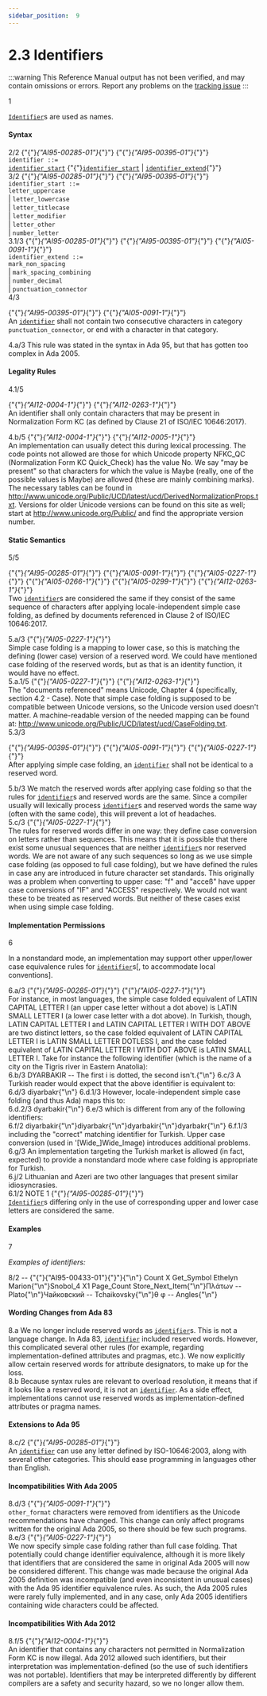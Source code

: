 ```yaml
---
sidebar_position:  9
---
```


# 2.3 Identifiers

:::warning
This Reference Manual output has not been verified,
and may contain omissions or errors.
Report any problems on the [tracking issue](https://github.com/ada-lang-io/ada-lang-io/issues/20)
:::


<AnnotatedOnly>
<MarginText>
1
</MarginText>
</AnnotatedOnly>
<p><code><a href="../AA-2/AA-2.3#S0002">Identifier</a></code>s are used as names. <br /></p>


#### Syntax

<AnnotatedOnly>
<MarginText>
2/2
</MarginText>
</AnnotatedOnly>

<CodeBlock>
{"{"}<em>{"AI95-00285-01"}</em>{"}"} {"{"}<em>{"AI95-00395-01"}</em>{"}"} <br /><code>identifier</code><a id="S0002"></a><code> ::= </code><br />   <code><a href="../AA-2/AA-2.3#S0003">identifier_start</a></code> {"{"}<code><a href="../AA-2/AA-2.3#S0003">identifier_start</a></code> | <code><a href="../AA-2/AA-2.3#S0005">identifier_extend</a></code>{"}"}<br />
<AnnotatedOnly>
<MarginText>
3/2
</MarginText>
</AnnotatedOnly>

</CodeBlock>

<CodeBlock>
{"{"}<em>{"AI95-00285-01"}</em>{"}"} {"{"}<em>{"AI95-00395-01"}</em>{"}"} <br /><code>identifier_start</code><a id="S0003"></a><a id="S0004"></a><code> ::= </code><br />     <code>letter_uppercase</code><br />   | <code>letter_lowercase</code><br />   | <code>letter_titlecase</code><br />   | <code>letter_modifier</code><br />   | <code>letter_other</code><br />   | <code>number_letter</code><br />
<AnnotatedOnly>
<MarginText>
3.1/3
</MarginText>
</AnnotatedOnly>

</CodeBlock>

<CodeBlock>
{"{"}<em>{"AI95-00285-01"}</em>{"}"} {"{"}<em>{"AI95-00395-01"}</em>{"}"} {"{"}<em>{"AI05-0091-1"}</em>{"}"} <br /><code>identifier_extend</code><a id="S0005"></a><code> ::= </code><br />     <code>mark_non_spacing</code><br />   | <code>mark_spacing_combining</code><br />   | <code>number_decimal</code><br />   | <code>punctuation_connector</code><br />
<AnnotatedOnly>
<MarginText>
4/3
</MarginText>
</AnnotatedOnly>

</CodeBlock>
<p>{"{"}<em>{"AI95-00395-01"}</em>{"}"} {"{"}<em>{"AI05-0091-1"}</em>{"}"} <br />An <code><a href="../AA-2/AA-2.3#S0002">identifier</a></code> shall not contain two consecutive characters in category <code>punctuation_connector</code>, or end with a character in that category. <br /></p>

<AnnotatedOnly>
<MarginText>
4.a/3
</MarginText>
</AnnotatedOnly>
<Admonition type="aarm" aarm="reason" title="Reason: ">
<strong></strong>This rule was stated in the syntax in Ada 95, but that has gotten too complex in Ada 2005. <br /></Admonition>


#### Legality Rules

<AnnotatedOnly>
<MarginText>
4.1/5
</MarginText>
</AnnotatedOnly>
<p>{"{"}<em>{"AI12-0004-1"}</em>{"}"} {"{"}<em>{"AI12-0263-1"}</em>{"}"} <br />An identifier shall only contain characters that may be present in Normalization Form KC (as defined by Clause 21 of ISO/IEC 10646:2017).<br /></p>

<AnnotatedOnly>
<MarginText>
4.b/5
</MarginText>
</AnnotatedOnly>
<Admonition type="aarm" aarm="implementation-note" title="Implementation Note: ">
<strong></strong>{"{"}<em>{"AI12-0004-1"}</em>{"}"} {"{"}<em>{"AI12-0005-1"}</em>{"}"} <br />An implementation can usually detect this during lexical processing. The code points not allowed are those for which Unicode property NFKC_QC (Normalization Form KC Quick_Check) has the value No. We say "may be present" so that characters for which the value is Maybe (really, one of the possible values is Maybe) are allowed (these are mainly combining marks). The necessary tables can be found in <a href="http://www.unicode.org/Public/UCD/latest/ucd/DerivedNormalizationProps.txt">http://www.unicode.org/Public/UCD/latest/ucd/DerivedNormalizationProps.txt</a>. Versions for older Unicode versions can be found on this site as well; start at <a href="http://www.unicode.org/Public/">http://www.unicode.org/Public/</a> and find the appropriate version number. <br /></Admonition>


#### Static Semantics

<AnnotatedOnly>
<MarginText>
5/5
</MarginText>
</AnnotatedOnly>
<p>{"{"}<em>{"AI95-00285-01"}</em>{"}"} {"{"}<em>{"AI05-0091-1"}</em>{"}"} {"{"}<em>{"AI05-0227-1"}</em>{"}"} {"{"}<em>{"AI05-0266-1"}</em>{"}"} {"{"}<em>{"AI05-0299-1"}</em>{"}"} {"{"}<em>{"AI12-0263-1"}</em>{"}"} <br />Two <code><a href="../AA-2/AA-2.3#S0002">identifier</a></code>s are considered the same if they consist of the same sequence of characters after applying locale-independent simple case folding, as defined by documents referenced in Clause 2 of ISO/IEC 10646:2017. <br /></p>

<AnnotatedOnly>
<MarginText>
5.a/3
</MarginText>
</AnnotatedOnly>
<Admonition type="aarm" aarm="discussion" title="Discussion: ">
<strong></strong>{"{"}<em>{"AI05-0227-1"}</em>{"}"} <br />Simple case folding is a mapping to lower case, so this is matching the defining (lower case) version of a reserved word. We could have mentioned case folding of the reserved words, but as that is an identity function, it would have no effect.<br /></Admonition>

<AnnotatedOnly>
<MarginText>
5.a.1/5
</MarginText>
</AnnotatedOnly>
<Admonition type="aarm" aarm="note" title="Note: ">
{"{"}<em>{"AI05-0227-1"}</em>{"}"} {"{"}<em>{"AI12-0263-1"}</em>{"}"} <br />The "documents referenced" means Unicode, Chapter 4 (specifically, section 4.2 - Case). Note that simple case folding is supposed to be compatible between Unicode versions, so the Unicode version used doesn't matter. A machine-readable version of the needed mapping can be found at: <a href="http://www.unicode.org/Public/UCD/latest/ucd/CaseFolding.txt">http://www.unicode.org/Public/UCD/latest/ucd/CaseFolding.txt</a>. <br /></Admonition>

<AnnotatedOnly>
<MarginText>
5.3/3
</MarginText>
</AnnotatedOnly>
<p>{"{"}<em>{"AI95-00395-01"}</em>{"}"} {"{"}<em>{"AI05-0091-1"}</em>{"}"} {"{"}<em>{"AI05-0227-1"}</em>{"}"} <br />After applying simple case folding, an <code><a href="../AA-2/AA-2.3#S0002">identifier</a></code> shall not be identical to a reserved word. <br /></p>

<AnnotatedOnly>
<MarginText>
5.b/3
</MarginText>
</AnnotatedOnly>
<Admonition type="aarm" aarm="implementation-note" title="Implementation Note: ">
<strong></strong>We match the reserved words after applying case folding so that the rules for <code><a href="../AA-2/AA-2.3#S0002">identifier</a></code>s and reserved words are the same. Since a compiler usually will lexically process <code><a href="../AA-2/AA-2.3#S0002">identifier</a></code>s and reserved words the same way (often with the same code), this will prevent a lot of headaches. <br /></Admonition>

<AnnotatedOnly>
<MarginText>
5.c/3
</MarginText>
</AnnotatedOnly>
<Admonition type="aarm" aarm="ramification" title="Ramification: ">
<strong></strong>{"{"}<em>{"AI05-0227-1"}</em>{"}"} <br />The rules for reserved words differ in one way: they define case conversion on letters rather than sequences. This means that it is possible that there exist some unusual sequences that are neither <code><a href="../AA-2/AA-2.3#S0002">identifier</a></code>s nor reserved words. We are not aware of any such sequences so long as we use simple case folding (as opposed to full case folding), but we have defined the rules in case any are introduced in future character set standards. This originally was a problem when converting to upper case: "f" and "acceß" have upper case conversions of "IF" and "ACCESS" respectively. We would not want these to be treated as reserved words. But neither of these cases exist when using simple case folding. <br /></Admonition>


#### Implementation Permissions

<AnnotatedOnly>
<MarginText>
6
</MarginText>
</AnnotatedOnly>
<p>In a nonstandard mode, an implementation may support other upper/lower case equivalence rules for <code><a href="../AA-2/AA-2.3#S0002">identifier</a></code>s[, to accommodate local conventions]. <br /></p>

<AnnotatedOnly>
<MarginText>
6.a/3
</MarginText>
</AnnotatedOnly>
<Admonition type="aarm" aarm="discussion" title="Discussion: ">
<strong></strong>{"{"}<em>{"AI95-00285-01"}</em>{"}"} {"{"}<em>{"AI05-0227-1"}</em>{"}"} <br />For instance, in most languages, the simple case folded equivalent of LATIN CAPITAL LETTER I (an upper case letter without a dot above) is LATIN SMALL LETTER I (a lower case letter with a dot above). In Turkish, though, LATIN CAPITAL LETTER I and LATIN CAPITAL LETTER I WITH DOT ABOVE are two distinct letters, so the case folded equivalent of LATIN CAPITAL LETTER I is LATIN SMALL LETTER DOTLESS I, and the case folded equivalent of LATIN CAPITAL LETTER I WITH DOT ABOVE is LATIN SMALL LETTER I. Take for instance the following identifier (which is the name of a city on the Tigris river in Eastern Anatolia):<br /></Admonition>

<AnnotatedOnly>
<MarginText>
6.b/3
</MarginText>
</AnnotatedOnly>
<CodeBlock language="ada">
DYARBAKIR -- The first i is dotted, the second isn't.{"\n"}
<AnnotatedOnly>
<MarginText>
6.c/3
</MarginText>
</AnnotatedOnly>

</CodeBlock>
<Admonition type="aarm" aarm="note" title="Note: ">
A Turkish reader would expect that the above identifier is equivalent to: <br /></Admonition>

<AnnotatedOnly>
<MarginText>
6.d/3
</MarginText>
</AnnotatedOnly>
<CodeBlock language="ada">
diyarbakr{"\n"}
<AnnotatedOnly>
<MarginText>
6.d.1/3
</MarginText>
</AnnotatedOnly>

</CodeBlock>
<Admonition type="aarm" aarm="note" title="Note: ">
However, locale-independent simple case folding (and thus Ada) maps this to: <br /></Admonition>

<AnnotatedOnly>
<MarginText>
6.d.2/3
</MarginText>
</AnnotatedOnly>
<CodeBlock language="ada">
dyarbakir{"\n"}
<AnnotatedOnly>
<MarginText>
6.e/3
</MarginText>
</AnnotatedOnly>

</CodeBlock>
<Admonition type="aarm" aarm="note" title="Note: ">
which is different from any of the following identifiers: <br /></Admonition>

<AnnotatedOnly>
<MarginText>
6.f/2
</MarginText>
</AnnotatedOnly>
<CodeBlock language="ada">
diyarbakir{"\n"}diyarbakr{"\n"}dyarbakir{"\n"}dyarbakr{"\n"}
<AnnotatedOnly>
<MarginText>
6.f.1/3
</MarginText>
</AnnotatedOnly>

</CodeBlock>
<Admonition type="aarm" aarm="note" title="Note: ">
including the "correct" matching identifier for Turkish. Upper case conversion (used in '[Wide_]Wide_Image) introduces additional problems.<br /></Admonition>

<AnnotatedOnly>
<MarginText>
6.g/3
</MarginText>
</AnnotatedOnly>
<Admonition type="aarm" aarm="note" title="Note: ">
An implementation targeting the Turkish market is allowed (in fact, expected) to provide a nonstandard mode where case folding is appropriate for Turkish. <br /></Admonition>

<AnnotatedOnly>
<MarginText>
6.j/2
</MarginText>
</AnnotatedOnly>
<Admonition type="aarm" aarm="note" title="Note: ">
Lithuanian and Azeri are two other languages that present similar idiosyncrasies. <br /></Admonition>

<AnnotatedOnly>
<MarginText>
6.1/2
</MarginText>
</AnnotatedOnly>
<Admonition type="aarm" aarm="note" title="Note: ">
NOTE 1   {"{"}<em>{"AI95-00285-01"}</em>{"}"} <br /><code><a href="../AA-2/AA-2.3#S0002">Identifier</a></code>s differing only in the use of corresponding upper and lower case letters are considered the same. <br /></Admonition>


#### Examples

<AnnotatedOnly>
<MarginText>
7
</MarginText>
</AnnotatedOnly>
<p><em>Examples of identifiers:</em> <br /></p>

<AnnotatedOnly>
<MarginText>
8/2
</MarginText>
</AnnotatedOnly>
<CodeBlock language="ada">
--  {"{"}{"AI95-00433-01"}{"}"}{"\n"} Count      X    Get_Symbol   Ethelyn   Marion{"\n"}Snobol_4   X1   Page_Count   Store_Next_Item{"\n"}&#928;&#955;&#940;&#964;&#969;&#957;      -- Plato{"\n"}&#1063;&#1072;&#1081;&#1082;&#1086;&#1074;&#1089;&#1082;&#1080;&#1081;  -- Tchaikovsky{"\n"}&#952;  &#966;        -- Angles{"\n"}

</CodeBlock>

#### Wording Changes from Ada 83

<AnnotatedOnly>
<MarginText>
8.a
</MarginText>
</AnnotatedOnly>
<Admonition type="aarm" aarm="note" title="Note: ">
We no longer include reserved words as <code><a href="../AA-2/AA-2.3#S0002">identifier</a></code>s. This is not a language change. In Ada 83, <code><a href="../AA-2/AA-2.3#S0002">identifier</a></code> included reserved words. However, this complicated several other rules (for example, regarding implementation-defined attributes and pragmas, etc.). We now explicitly allow certain reserved words for attribute designators, to make up for the loss. <br /></Admonition>

<AnnotatedOnly>
<MarginText>
8.b
</MarginText>
</AnnotatedOnly>
<Admonition type="aarm" aarm="ramification" title="Ramification: ">
<strong></strong>Because syntax rules are relevant to overload resolution, it means that if it looks like a reserved word, it is not an <code><a href="../AA-2/AA-2.3#S0002">identifier</a></code>. As a side effect, implementations cannot use reserved words as implementation-defined attributes or pragma names. <br /></Admonition>


#### Extensions to Ada 95

<AnnotatedOnly>
<MarginText>
8.c/2
</MarginText>
</AnnotatedOnly>
<Admonition type="aarm" aarm="note" title="Note: ">
{"{"}<em>{"AI95-00285-01"}</em>{"}"} <br />An <code><a href="../AA-2/AA-2.3#S0002">identifier</a></code> can use any letter defined by ISO-10646:2003, along with several other categories. This should ease programming in languages other than English. <br /></Admonition>


#### Incompatibilities With Ada 2005

<AnnotatedOnly>
<MarginText>
8.d/3
</MarginText>
</AnnotatedOnly>
<Admonition type="aarm" aarm="correction" title="Correction:">
{"{"}<em>{"AI05-0091-1"}</em>{"}"} <strong><br /></strong> <code>other_format</code> characters were removed from identifiers as the Unicode recommendations have changed. This change can only affect programs written for the original Ada 2005, so there should be few such programs.<br /></Admonition>

<AnnotatedOnly>
<MarginText>
8.e/3
</MarginText>
</AnnotatedOnly>
<Admonition type="aarm" aarm="correction" title="Correction:">
{"{"}<em>{"AI05-0227-1"}</em>{"}"} <strong><br /></strong> We now specify simple case folding rather than full case folding. That potentially could change identifier equivalence, although it is more likely that identifiers that are considered the same in original Ada 2005 will now be considered different. This change was made because the original Ada 2005 definition was incompatible (and even inconsistent in unusual cases) with the Ada 95 identifier equivalence rules. As such, the Ada 2005 rules were rarely fully implemented, and in any case, only Ada 2005 identifiers containing wide characters could be affected. <br /></Admonition>


#### Incompatibilities With Ada 2012

<AnnotatedOnly>
<MarginText>
8.f/5
</MarginText>
</AnnotatedOnly>
<Admonition type="aarm" aarm="correction" title="Correction:">
{"{"}<em>{"AI12-0004-1"}</em>{"}"} <strong><br /></strong> An identifier that contains any characters not permitted in Normalization Form KC is now illegal. Ada 2012 allowed such identifiers, but their interpretation was implementation-defined (so the use of such identifiers was not portable). Identifiers that may be interpreted differently by different compilers are a safety and security hazard, so we no longer allow them. <br /></Admonition>

